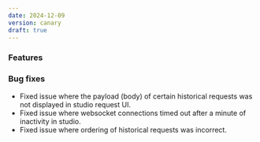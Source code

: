 ```yaml
---
date: 2024-12-09
version: canary
draft: true
---
```


### Features

### Bug fixes

- Fixed issue where the payload (body) of certain historical requests was not displayed in studio request UI.
- Fixed issue where websocket connections timed out after a minute of inactivity in studio.
- Fixed issue where ordering of historical requests was incorrect.
